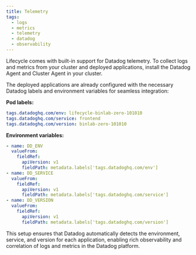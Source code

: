 ```yaml
---
title: Telemetry
tags:
  - logs
  - metrics
  - telemetry
  - datadog
  - observability
---
```


Lifecycle comes with built-in support for Datadog telemetry. To collect logs and metrics from your cluster and deployed applications, install the Datadog Agent and Cluster Agent in your cluster.

The deployed applications are already configured with the necessary Datadog labels and environment variables for seamless integration:

**Pod labels:**

```yaml
tags.datadoghq.com/env: lifecycle-binlab-zero-101010
tags.datadoghq.com/service: frontend
tags.datadoghq.com/version: binlab-zero-101010
```

**Environment variables:**

```yaml
- name: DD_ENV
  valueFrom:
    fieldRef:
      apiVersion: v1
      fieldPath: metadata.labels['tags.datadoghq.com/env']
- name: DD_SERVICE
  valueFrom:
    fieldRef:
      apiVersion: v1
      fieldPath: metadata.labels['tags.datadoghq.com/service']
- name: DD_VERSION
  valueFrom:
    fieldRef:
      apiVersion: v1
      fieldPath: metadata.labels['tags.datadoghq.com/version']
```

This setup ensures that Datadog automatically detects the environment, service, and version for each application, enabling rich observability and correlation of logs and metrics in the Datadog platform.
